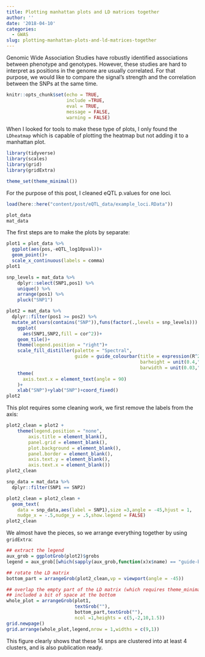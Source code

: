 ```yaml
---
title: Plotting manhattan plots and LD matrices together
author: ''
date: '2018-04-10'
categories:
  - GWAS
slug: plotting-manhattan-plots-and-ld-matrices-together
---
```


Genomic Wide Association Studies have robustly identified associations between phenotype and genotypes. However, these studies are hard to interpret as positions in the genome are usually correlated. For that purpose, we would like to compare the signal's strength and the correlation between the SNPs at the same time.

```r

knitr::opts_chunk$set(echo = TRUE,
                      include =TRUE,
                      eval = TRUE,
                      message = FALSE,
                      warning = FALSE)

```

When I looked for tools to make these type of plots, I only found the `LDheatmap` which is capable of plotting the heatmap but not adding it to a manhattan plot. 

```r

library(tidyverse)
library(scales)
library(grid)
library(gridExtra)

theme_set(theme_minimal())
```

For the purpose of this post, I cleaned eQTL p.values for one loci.

```r

load(here::here("content/post/eQTL_data/example_loci.RData"))
```
```r
plot_data
mat_data
```

The first steps are to make the plots by separate:

```r
plot1 = plot_data %>% 
  ggplot(aes(pos,-eQTL_log10pval))+
  geom_point()+
  scale_x_continuous(labels = comma)
plot1
```

```r

snp_levels = mat_data %>% 
    dplyr::select(SNP1,pos1) %>% 
    unique() %>% 
    arrange(pos1) %>% 
    pluck("SNP1")

plot2 = mat_data %>% 
  dplyr::filter(pos1 >= pos2) %>% 
  mutate_at(vars(contains("SNP")),funs(factor(.,levels = snp_levels))) %>% 
    ggplot(
      aes(SNP1,SNP2,fill = cor^2))+
    geom_tile()+
    theme(legend.position = "right")+
    scale_fill_distiller(palette = "Spectral",
                         guide = guide_colourbar(title = expression(R^2),
                                                 barheight = unit(0.4,"npc"),
                                                 barwidth = unit(0.03,"npc")))+
    theme(
      axis.text.x = element_text(angle = 90)
    )+
    xlab("SNP")+ylab("SNP")+coord_fixed()
plot2
```

This plot requires some cleaning work, we first remove the labels from the axis:

```r

plot2_clean = plot2 +
    theme(legend.position = "none",
        axis.title = element_blank(),
        panel.grid = element_blank(),
        plot.background = element_blank(),
        panel.border = element_blank(),
        axis.text.y = element_blank(),
        axis.text.x = element_blank())
plot2_clean

snp_data = mat_data %>% 
  dplyr::filter(SNP1 == SNP2)

plot2_clean = plot2_clean +
  geom_text(
    data = snp_data,aes(label = SNP1),size =3,angle = -45,hjust = 1,
    nudge_x = -.5,nudge_y = .5,show.legend = FALSE)
plot2_clean

```

We almost have the pieces, so we arrange everything together by using `gridExtra`:

```r

## extract the legend
aux_grob = ggplotGrob(plot2)$grobs
legend = aux_grob[[which(sapply(aux_grob,function(x)x$name) == "guide-box")]]

## rotate the LD matrix
bottom_part = arrangeGrob(plot2_clean,vp = viewport(angle = -45)) 

## overlap the empty part of the LD matrix (which requires theme_minimal) and
## included a bit of space at the bottom
whole_plot = arrangeGrob(plot1,
                         textGrob(""),
                         bottom_part,textGrob(""),
                         ncol =1,heights = c(5,-2,10,1.5))
grid.newpage()
grid.arrange(whole_plot,legend,nrow = 1,widths = c(9,1)) 

```

This figure clearly shows that these 14 snps are clustered into at least 4 clusters, and is also publication ready.






